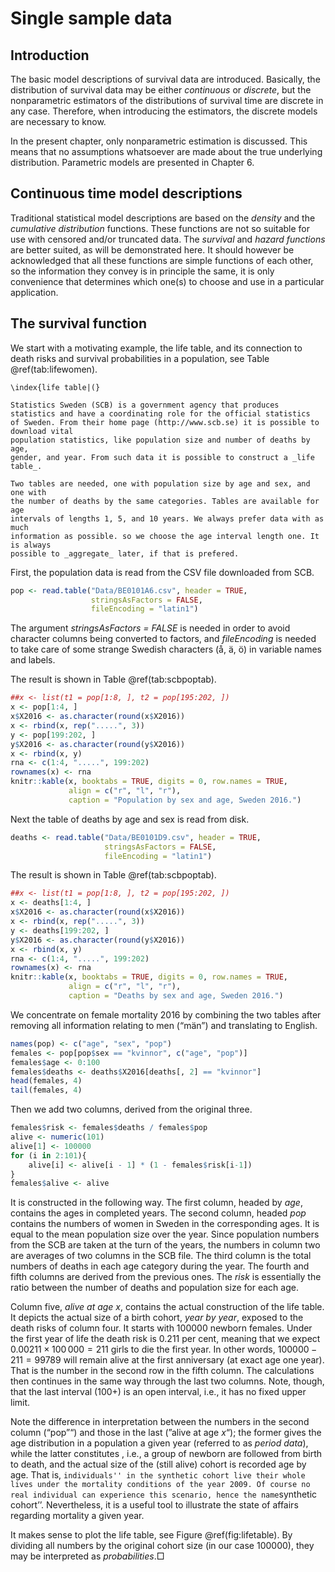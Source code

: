 # Single sample data

## Introduction

The basic model descriptions of survival data are introduced. Basically,
the distribution of survival data may
be either _continuous_ or _discrete_, but the nonparametric
estimators\index{nonparametric estimator} of the distributions of survival
time are discrete in any case.
Therefore, when introducing the estimators, the discrete models are
necessary to know.

In the present chapter, only nonparametric estimation is discussed. This
means that no assumptions whatsoever are made about the true underlying
distribution. Parametric models are presented in Chapter 6.

## Continuous time model descriptions
\index{model!continuous|(}

Traditional statistical model descriptions are based on the
_density_\index{density function}
and the _cumulative distribution_
functions\index{cumulative distribution function}. These functions are not
so suitable for use with censored and/or truncated data. The
_survival_ and _hazard functions_ are better suited, as will be
demonstrated here. It should
however be acknowledged that all these functions are simple functions of
each other, so the information they convey is in
principle the same, it is only convenience that determines which one(s) to
choose and use in a particular application.

## The survival function
\index{survival function|(}

We start with a motivating example, the life table, and its connection to
death risks and survival probabilities in a population, see
Table \@ref(tab:lifewomen).

```example
\index{life table|(}

Statistics Sweden (SCB) is a government agency that produces
statistics and have a coordinating role for the official statistics
of Sweden. From their home page (http://www.scb.se) it is possible to
download vital
population statistics, like population size and number of deaths by age,
gender, and year. From such data it is possible to construct a _life
table_. 

Two tables are needed, one with population size by age and sex, and one with
the number of deaths by the same categories. Tables are available for age 
intervals of lengths 1, 5, and 10 years. We always prefer data with as much 
information as possible. so we choose the age interval length one. It is always 
possible to _aggregate_ later, if that is prefered.
```

First, the population data is read from the CSV file downloaded from SCB.

```r
pop <- read.table("Data/BE0101A6.csv", header = TRUE, 
                  stringsAsFactors = FALSE,
                  fileEncoding = "latin1")
```
The argument _stringsAsFactors = FALSE_ is needed in order to avoid character columns
being converted to factors, and _fileEncoding_ is needed to take care of some 
strange Swedish characters (å, ä, ö) in variable names and labels.

The result is shown in Table \@ref(tab:scbpoptab).

```r
##x <- list(t1 = pop[1:8, ], t2 = pop[195:202, ])
x <- pop[1:4, ]
x$X2016 <- as.character(round(x$X2016))
x <- rbind(x, rep(".....", 3))
y <- pop[199:202, ]
y$X2016 <- as.character(round(y$X2016))
x <- rbind(x, y)
rna <- c(1:4, ".....", 199:202)
rownames(x) <- rna
knitr::kable(x, booktabs = TRUE, digits = 0, row.names = TRUE, 
             align = c("r", "l", "r"),
             caption = "Population by sex and age, Sweden 2016.")
```

Next the table of deaths by age and sex is read from disk.

```r
deaths <- read.table("Data/BE0101D9.csv", header = TRUE,
                     stringsAsFactors = FALSE,
                     fileEncoding = "latin1")
```

The result is shown in Table \@ref(tab:scbpoptab).

```r
##x <- list(t1 = pop[1:8, ], t2 = pop[195:202, ])
x <- deaths[1:4, ]
x$X2016 <- as.character(round(x$X2016))
x <- rbind(x, rep(".....", 3))
y <- deaths[199:202, ]
y$X2016 <- as.character(round(y$X2016))
x <- rbind(x, y)
rna <- c(1:4, ".....", 199:202)
rownames(x) <- rna
knitr::kable(x, booktabs = TRUE, digits = 0, row.names = TRUE, 
             align = c("r", "l", "r"),
             caption = "Deaths by sex and age, Sweden 2016.")
```

We concentrate on female mortality 2016 by combining the two tables after removing all information relating to men ("män") and translating to English.

```r
names(pop) <- c("age", "sex", "pop")
females <- pop[pop$sex == "kvinnor", c("age", "pop")]
females$age <- 0:100
females$deaths <- deaths$X2016[deaths[, 2] == "kvinnor"]
head(females, 4)
tail(females, 4)
```

Then we add two columns, derived from the original three.

```r
females$risk <- females$deaths / females$pop
alive <- numeric(101)
alive[1] <- 100000
for (i in 2:101){
    alive[i] <- alive[i - 1] * (1 - females$risk[i-1])
}
females$alive <- alive
```

It is constructed in the following way. The first column, headed by
_age_, contains the ages in completed years. The second column,
headed _pop_ contains the numbers of women in Sweden in the
corresponding ages. It is equal to the mean
population size over the year. Since population numbers from the SCB are
taken at the turn of the years, the numbers in column two are averages of
two columns in the SCB file. The third column is the total numbers of
deaths in each age category during the year.  The fourth and fifth columns
are derived from the previous ones. The _risk_ is essentially the
ratio between the number of deaths and population size for each age.

Column five, _alive at age $x$_, contains the actual construction of
the life table. It depicts the actual size of a birth cohort\index{cohort},
_year by year_,
exposed to the death risks of column four. It starts with 100000 newborn females.
Under the first year of life the death risk is 0.211 per cent, meaning that we
expect $0.00211 \times 100\,000 = 211$ girls to die the
first year. In other words, $100000 - 211 = 99789$ will remain alive
at the first anniversary (at exact age one year). That is the number in the
second row in the fifth column. The calculations then continues in the same
way through the last two columns. Note, though, that the last interval
(100+) is an open interval, i.e., it has no fixed upper limit.

Note the difference in interpretation between the numbers in the second
column ("pop"") and those in the last ("alive at age $x$"); the former
gives the age distribution in a population a given year (referred to as
_period data_), while the latter constitutes \emph{synthetic cohort
  data}\index{synthetic cohort}, i.e., a group of newborn are followed from
birth to death, and the
actual size of the (still alive) cohort is recorded age by age. That is,
``individuals'' in the synthetic cohort live their whole lives under the
mortality conditions of the year 2009. Of course no real individual can
experience this scenario, hence the name ``synthetic
cohort''. Nevertheless, it is a useful tool to illustrate the state of
affairs regarding mortality a given year.

It makes sense to plot the life table, see Figure \@ref(fig:lifetable). By
dividing all numbers by the original cohort size (in our case 100000), they
may be interpreted as _probabilities_.\index{life table|)}$\Box$
